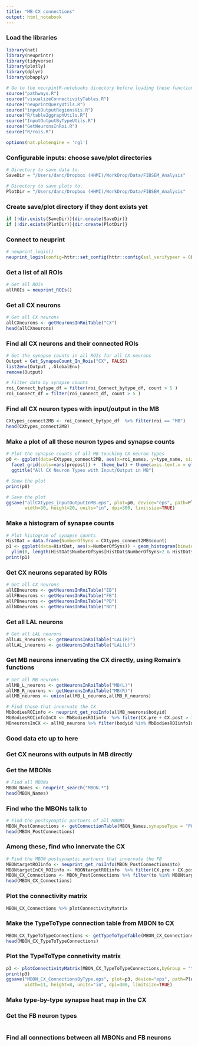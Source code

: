 ```yaml
---
title: "MB-CX connections"
output: html_notebook
---
```


### Load the libraries
```r
library(nat)
library(neuprintr)
library(tidyverse)
library(plotly)
library(dplyr)
library(pbapply)

# Go to the neurpintR-notebooks directory before loading these functions
source("pathways.R")
source("visualizeConnectivityTables.R")
source("neuprintQueryUtils.R")
source("inputOutputRegionsVis.R")
source("R/table2ggraphUtils.R")
source("InputOutputByTypeUtils.R")
source("GetNeuronsInRoi.R")
source("R/rois.R")

options(nat.plotengine = 'rgl')
```

### Configurable inputs: choose save/plot directories
```r
# Directory to save data to.
SaveDir = "/Users/danc/Dropbox (HHMI)/WorkDrop/Data/FIBSEM_Analysis"

# Directory to save plots to.
PlotDir = "/Users/danc/Dropbox (HHMI)/WorkDrop/Data/FIBSEM_Analysis"
```

### Create save/plot directory if they dont exists yet
```r
if (!dir.exists(SaveDir)){dir.create(SaveDir)}
if (!dir.exists(PlotDir)){dir.create(PlotDir)}
```

### Connect to neuprint
```r
# neuprint_login()
neuprint_login(config=httr::set_config(httr::config(ssl_verifypeer = 0L)))
```

### Get a list of all ROIs
```r
# Get all ROIs
allROIs = neuprint_ROIs()
```

### Get all CX neurons
```r
# Get all CX neurons
allCXneurons <- getNeuronsInRoiTable("CX")
head(allCXneurons)
```

### Find all CX neurons and their connected ROIs
```r
# Get the synapse counts in all ROIs for all CX neurons
Output = Get_SynapseCount_In_Rois("CX", FALSE)
list2env(Output ,.GlobalEnv)
remove(Output)

# Filter data by synapse counts
roi_Connect_bytype_df = filter(roi_Connect_bytype_df, count > 5 )
roi_Connect_df = filter(roi_Connect_df, count > 5 )
```

### Find all CX neuron types with input/output in the MB
```r
CXtypes_connect2MB <- roi_Connect_bytype_df  %>% filter(roi == "MB")
head(CXtypes_connect2MB)
```

### Make a plot of all these neuron types and synapse counts
```r
# Plot the synapse counts of all MB-touching CX neuron types
p0 <- ggplot(data=CXtypes_connect2MB, aes(x=roi_names, y=type_name, size=count)) + geom_point(aes(color=roi)) +
  facet_grid(cols=vars(prepost)) +  theme_bw() + theme(axis.text.x = element_text(angle = 90))  + guides(fill=FALSE) +
  ggtitle("All CX Neuron Types with Input/Output in MB")

# Show the plot
print(p0)

# Save the plot
ggsave("allCXtypes_inputOutputInMB.eps", plot=p0, device="eps", path=PlotDir, scale=1, 
       width=30, height=20, units="in", dpi=300, limitsize=TRUE)
```

### Make a histogram of synapse counts
```r
# Plot histogram of synapse counts
HistDat = data.frame(NumberOfSyns = CXtypes_connect2MB$count)
p1 <- ggplot(data=HistDat, aes(x=NumberOfSyns)) + geom_histogram(binwidth=10) + xlim(0, 500) +
  ylim(0, length(HistDat$NumberOfSyns[HistDat$NumberOfSyns>2 & HistDat$NumberOfSyns<=11]) )
print(p1)

```

### Get CX neurons separated by ROIs
```r
# Get all CX neurons
allEBneurons <- getNeuronsInRoiTable("EB")
allFBneurons <- getNeuronsInRoiTable("FB")
allPBneurons <- getNeuronsInRoiTable("PB")
allNOneurons <- getNeuronsInRoiTable("NO")
```

### Get all LAL neurons
```r
# Get all LAL neurons
allLAL_Rneurons <- getNeuronsInRoiTable("LAL(R)")
allLAL_Lneurons <- getNeuronsInRoiTable("LAL(L)")
```

### Get MB neurons innervating the CX directly, using Romain's functions
```r
# Get all MB neurons
allMB_L_neurons <- getNeuronsInRoiTable("MB(L)")
allMB_R_neurons <- getNeuronsInRoiTable("MB(R)")
allMB_neurons <- union(allMB_L_neurons,allMB_R_neurons)

# Find those that innervate the CX
MbBodiesROIinfo <- neuprint_get_roiInfo(allMB_neurons$bodyid)
MbBodiesROIinfoInCX <- MbBodiesROIinfo  %>% filter(CX.pre + CX.post > 10)
MBneuronsInCX <- allMB_neurons %>% filter(bodyid %in% MbBodiesROIinfoInCX$bodyid)
```

### Good data etc up to here ###


### Get CX neurons with outputs in MB directly


### Get the MBONs
```r
# Find all MBONs
MBON_Names <- neuprint_search("MBON.*")
head(MBON_Names)
```

### Find who the MBONs talk to
```r
# Find the postsynaptic partners of all MBONs
MBON_PostConnections <- getConnectionTable(MBON_Names,synapseType = "POST",synThresh=5)
head(MBON_PostConnections)
```

### Among these, find who innervate the CX
```r
# Find the MBON postsynaptic partners that innervate the FB
MBONtargetROIinfo <- neuprint_get_roiInfo(MBON_PostConnections$to)
MBONtargetInCX_ROIinfo <- MBONtargetROIinfo  %>% filter(CX.pre + CX.post > 10)
MBON_CX_Connections <- MBON_PostConnections %>% filter(to %in% MBONtargetInCX_ROIinfo$bodyid)
head(MBON_CX_Connections)
```

### Plot the connectivity matrix
```r
MBON_CX_Connections %>% plotConnectivityMatrix
```

### Make the TypeToType connection table from MBON to CX
```r
MBON_CX_TypeToTypeConnections <- getTypeToTypeTable(MBON_CX_Connections)
head(MBON_CX_TypeToTypeConnections)
```

### Plot the TypeToType connetivity matrix
```r
p3 <- plotConnectivityMatrix(MBON_CX_TypeToTypeConnections,byGroup = "type")
print(p3)
ggsave("MBON_CX_ConnectionsByType.eps", plot=p3, device="eps", path=PlotDir, scale=1, 
       width=11, height=8, units="in", dpi=300, limitsize=TRUE)
```


### Make type-by-type synapse heat map in the CX


### Get the FB neuron types
```r

```

### Find all connections between all MBONs and FB neurons
